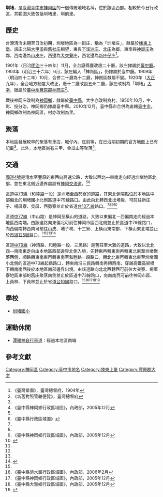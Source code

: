 {{noteTA　
|1 = zh-cn:庄; zh-hk:庄; zh-tw:庄;
}}
{{Infobox Hokkien name
| title      = 圳堵
| hanji      = 圳堵
| poj        = Chùn-tó͘
| sinbhundzi = 
| hanlo      = 
| tl         = Tsùn-tóo
| bp         = Zùndǒo
| hongim     = 
| hokkienipa = 
| lm         = 
| image      = 
| image_size = 
| caption    = 
}}
'''圳堵'''，是[[臺灣|臺灣]][[臺中市|臺中市]][[神岡區|神岡區]]的一個傳統地域名稱，位於該區西部。相較於今日行政區，其範圍大致包括圳堵里、圳前里。

==歷史==
台灣清治末期至日治初期，圳堵地區為一街庄，稱為「圳堵庄」，隸屬於[[捒東上堡|捒東上堡]]。該庄北隔[[大甲溪|大甲溪]]與[[舊社_(臺中市后里區)|舊社庄]]相望，東與[[下溪洲庄|下溪洲庄]]、[[北庄|北庄]]為鄰，東南與[[神岡_(大字)|神崗庄]]為鄰，西南邊為[[山皮庄|山皮庄]]，西邊為[[大突寮_(清水區)|大突藔庄]]，西北邊為[[新庄子_(臺中市神岡區)|新庄仔庄]]<ref name="臺灣堡圖">《臺灣堡圖》，臺灣總督府，1904年</ref>。

1901年（日治[[明治|明治]]三十四年）11月，全台廢縣廳改設二十廳，該庄隸屬於[[臺中廳|臺中廳]]。1903年（明治三十六年）6月，該庄編入「神崗區」，仍隸屬於臺中廳。1909年（明治四十二年）10月，合併二十廳為十二廳，神崗區隸屬不變。1920年（[[大正|大正]]九年），全台地方制度大改正，廢十二廳改設五州二廳，該庄改制為「圳堵」[[大字|大字]]，隸屬於[[臺中州|臺中州]][[豐原郡|豐原郡]][[神岡庄|神岡庄]]<ref>《新舊對照管轄便覽》，臺灣總督府</ref>。

戰後神岡庄改制為[[神岡鄉|神岡鄉]]，隸屬於[[臺中縣|臺中縣]]，大字亦改制為村。1950年10月，中、彰、投分治，神岡鄉仍隸屬臺中縣。2010年12月，臺中縣市合併為直轄[[臺中市|臺中市]]，神岡鄉改制為神岡區，村亦改制為里。

==聚落==
本地區發展較早的聚落有車店、城仔內、庄前等，在日治期初期的官方地圖上已有記載<ref name="臺灣堡圖"/>。此外，本地區尚有三甲、金瓜山等聚落<ref name="神岡鄉地圖">《臺中縣神岡鄉行政區域圖》，內政部，2005年12月</ref>。

==交通==
[[國道四號_(中華民國)|國道4號]]是清水至豐原的東西向高速公路，大致以西北—東南走向經過圳堵地區北部，並在東北側近邊界處設有[[神岡交流道|神岡交流道]]。<ref name="臺灣堡圖"/><ref name="臺中縣地圖">《臺中縣行政區域圖》</ref>

區道[[中73線|中73線]]（和睦路一段）是圳堵至西勢寮的道路，其東北側端點位於本地區中部偏北的圳堵國小北側區道中79線路口。由此向北轉西北出境後，可前往新庄子、楊厝寮、吳厝、西勢寮並止於省道[[台10乙線|台10乙線]]路口。<ref name="臺灣堡圖"/><ref name="清水鎮地圖"/><ref name="神岡鄉地圖">《臺中縣神岡鄉行政區域圖》，內政部，2005年12月</ref><ref>{{Cite web |url=http://sss89229.pixnet.net/blog/post/47916170 |title=《大甲溪旁的新舊莊---再訪中73(上)》，台中鄉道選單@HSR on Highway |access-date=2017-07-20 |archive-date=2019-06-09 |archive-url=https://web.archive.org/web/20190609211146/https://sss89229.pixnet.net/blog/post/47916170 }}</ref>

區道[[中77線|中77線]]（中山路）是神岡至橫山的道路，大致以東偏北－西偏南走向經過本地區西南端。由該道路向東偏北可前往神岡市區西北側並止於區道中79線路口，向西偏南轉西南可前往山皮、埔子墘、十三寮、上橫山東南部、下橫山東北端並止於[[市道125號|市道125號]]路口。<ref name="臺灣堡圖"/><ref name="神岡鄉地圖"/><ref name="大雅鄉地圖"/><ref>{{Cite web |url=http://sss89229.pixnet.net/blog/post/47302038 |title=《公總養護～中科佔領---再訪中77》，台中鄉道選單@HSR on Highway |accessdate=2017-07-20 |archive-date=2019-02-19 |archive-url=https://web.archive.org/web/20190219025820/https://sss89229.pixnet.net/blog/post/47302038 |dead-url=no }}</ref>

區道[[中79線|中79線]]（神清路、和睦路一段、三民路）是舊莊至大雅的道路，大致以北北西—南南東走向由本地區西部邊界北側入境，先轉東再轉東南再轉東北東至圳堵聚落西側，順路轉東南東再轉東南至和睦路一段路口，轉北北東再轉東北東至圳堵國小北側的區道中73線起點路口，轉東南沿三民路轉南再轉西南，穿越高鐵高架橋下轉南南西後於本地區南部邊界出境。由該道路向北北西轉西可前往大突寮、楊厝寮地區東部的舊庄聚落南側並止於區道中73線路口，向南南西可前往神岡市區、上員林、下員林並止於省道[[台10線|台10線]]路口。<ref name="臺灣堡圖"/><ref name="清水鎮地圖">《臺中縣清水鎮行政區域圖》，內政部，2006年2月</ref><ref name="神岡鄉地圖">《臺中縣神岡鄉行政區域圖》，內政部，2005年12月</ref><ref name="大雅鄉地圖">《臺中縣大雅鄉行政區域圖》，內政部，2005年12月</ref><ref>{{Cite web |url=http://sss89229.pixnet.net/blog/post/34155025 |title=《清泉崗的"後門"---中79-終點～6k》，台中鄉道選單@HSR on Highway |access-date=2017-07-19 |archive-date=2019-05-03 |archive-url=https://web.archive.org/web/20190503201016/https://sss89229.pixnet.net/blog/post/34155025 }}</ref>

==學校==
*[[圳堵國小|圳堵國小]]

==運動休閒==
*[[潭雅神自行車道|潭雅神自行車道]]：經過本地區南端

==參考文獻==
{{reflist}}

{{豐原郡}}

[[Category:神岡區|Category:神岡區]]
[[Category:臺中市地名|Category:臺中市地名]]
[[Category:捒東上堡|Category:捒東上堡]]
[[Category:豐原郡大字|Category:豐原郡大字]]